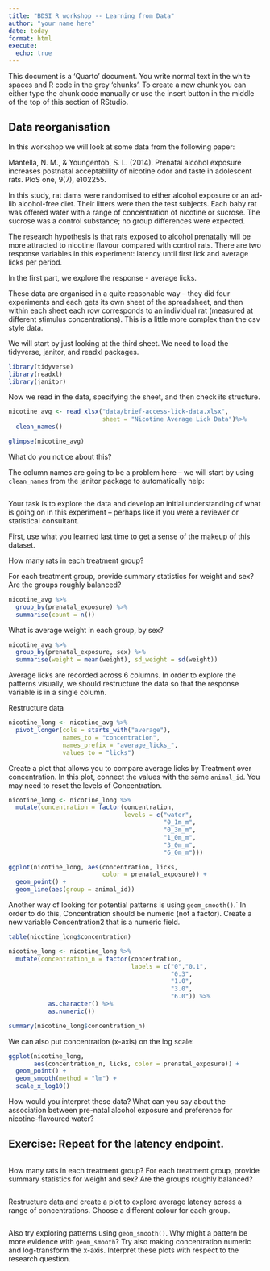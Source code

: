 ```yaml
---
title: "BDSI R workshop -- Learning from Data"
author: "your name here"
date: today
format: html
execute:
  echo: true
---
```



This document is a 'Quarto' document. You write normal text in the white spaces and R code in the grey 'chunks'. To create a new chunk you can either type the chunk code manually or use the insert button in the middle of the top of this section of RStudio.

## Data reorganisation

In this workshop we will look at some data from the following paper:

Mantella, N. M., & Youngentob, S. L. (2014). Prenatal alcohol exposure increases postnatal acceptability of nicotine odor and taste in adolescent rats. PloS one, 9(7), e102255.

In this study, rat dams were randomised to either alcohol exposure or an ad-lib alcohol-free diet. Their litters were then the test subjects. Each baby rat was offered water with a range of concentration of nicotine or sucrose.  The sucrose was a control substance; no group differences were expected.

The research hypothesis is that rats exposed to alcohol prenatally will be more attracted to nicotine flavour compared with control rats. There are two response variables in this experiment: latency until first lick and average licks per period. 

In the first part, we explore the response - average licks.

These data are organised in a quite reasonable way -- they did four experiments and each gets its own sheet of the spreadsheet, and then within each sheet each row corresponds to an individual rat (measured at different stimulus concentrations). This is a little more complex than the csv style data.

We will start by just looking at the third sheet. We need to load the tidyverse, janitor, and readxl packages.

```r
library(tidyverse)
library(readxl)
library(janitor)
```

Now we read in the data, specifying the sheet, and then check its structure.

```r
nicotine_avg <- read_xlsx("data/brief-access-lick-data.xlsx",
                          sheet = "Nicotine Average Lick Data")%>%
  clean_names()

glimpse(nicotine_avg)
```

What do you notice about this?



The column names are going to be a problem here -- we will start by using `clean_names` from the janitor package to automatically help:

```r

```


Your task is to explore the data and develop an initial understanding of what is going on in this experiment -- perhaps like if you were a reviewer or statistical consultant.

First, use what you learned last time to get a sense of the makeup of this dataset.

How many rats in each treatment group?

For each treatment group, provide summary statistics for weight and sex? Are the groups roughly balanced?


```r
nicotine_avg %>%
  group_by(prenatal_exposure) %>%
  summarise(count = n())
```
What is average weight in each group, by sex?
```r
nicotine_avg %>%
  group_by(prenatal_exposure, sex) %>%
  summarise(weight = mean(weight), sd_weight = sd(weight))
```


Average licks are recorded across 6 columns. In order to explore the patterns visually, we should restructure the data so that the response variable is in a single column.

Restructure data 

```r
nicotine_long <- nicotine_avg %>%
  pivot_longer(cols = starts_with("average"),
               names_to = "concentration",
               names_prefix = "average_licks_",
               values_to = "licks")
```

Create a plot that allows you to compare average licks by Treatment over concentration. In this plot, connect the values with the same `animal_id`. You may need to reset the levels of Concentration.

```r
nicotine_long <- nicotine_long %>%
  mutate(concentration = factor(concentration,
                                levels = c("water",
                                           "0_1m_m",
                                           "0_3m_m",
                                           "1_0m_m",
                                           "3_0m_m",
                                           "6_0m_m")))

ggplot(nicotine_long, aes(concentration, licks,
                          color = prenatal_exposure)) +
  geom_point() +
  geom_line(aes(group = animal_id))
```



Another way of looking for potential patterns is using `geom_smooth()`.` In order to do this, Concentration should be numeric (not a factor). Create a new variable Concentration2 that is a numeric field.

```r
table(nicotine_long$concentration)

nicotine_long <- nicotine_long %>%
  mutate(concentration_n = factor(concentration,
                                  labels = c("0","0.1",
                                             "0.3",
                                             "1.0",
                                             "3.0",
                                             "6.0")) %>%
           as.character() %>%
           as.numeric())

summary(nicotine_long$concentration_n)
```

We can also put concentration (x-axis) on the log scale:

```r
ggplot(nicotine_long, 
       aes(concentration_n, licks, color = prenatal_exposure)) + 
  geom_point() + 
  geom_smooth(method = "lm") +
  scale_x_log10()
```

How would you interpret these data? What can you say about the association between pre-natal alcohol exposure and preference for nicotine-flavoured water?

## Exercise: Repeat for the latency endpoint.

```r

```
How many rats in each treatment group?
For each treatment group, provide summary statistics for weight and sex? Are the groups roughly balanced?


```r

```



Restructure data and create a plot to explore average latency across a range of concentrations. Choose a different colour for each group.

```r

```


Also try exploring patterns using `geom_smooth()`. Why might a pattern be more evidence with `geom_smooth`? Try also making concentration numeric and log-transform the x-axis. Interpret these plots with respect to the research question. 


```r

```